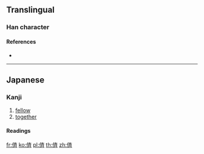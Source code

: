 ==Translingual==
{{Han simplified forms|儕|㑪|侪|ex=y}}

===Han character===
{{Han char|rn=9|rad=人|as=08|sn=10|four=|canj=OYKL|ids=⿰亻斉}}

====References====
* {{Han ref|kx=0109.171|uh=346A|ud=13418}}

----

==Japanese==

===Kanji===
{{ja-kanji|grade=|rs=人08|style=s|kyu=儕}}

# [[fellow]]
# [[together]]

====Readings====
{{ja-readings
|goon=[[せい]] (sei)
|kanon=[[さい]] (sai)
|kanyoon=[[ぜ]] (ze)
|kun=[[ともがら]] (tomogara)
}}

[[fr:㑪]]
[[ko:㑪]]
[[pl:㑪]]
[[th:㑪]]
[[zh:㑪]]